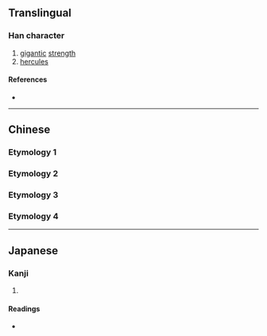{{character info/new}}
{{also|屃}}
==Translingual==

===Han character===
{{Han char|rn=44|rad=尸|as=07|sn=10|four=|canj=SBUC|ids=⿸尸貝}}

# [[gigantic]] [[strength]]
# [[hercules]]

====References====
* {{Han ref|kx=0302.080|dkj=07713|dj=0599.210|hdz=20975.060|uh=5C53|ud=23635}}

----

==Chinese==

===Etymology 1===
{{zh-see|屭|v}}

===Etymology 2===
{{zh-see|眉|v}}

===Etymology 3===
{{zh-see|贔|v}}

===Etymology 4===
{{zh-see|㞒|v}}

----

==Japanese==

===Kanji===
{{ja-kanji|grade=|rs=尸07}}

# {{defn|lang=ja|sort=尸07}}

====Readings====
* {{ja-readings|on=[[き]] (ki)|kun=[[ねいき]] (neiki), [[いびき]] (ibiki)}}